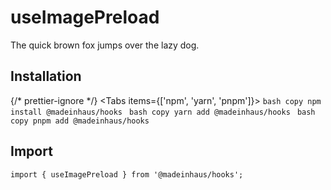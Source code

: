 # useImagePreload

The quick brown fox jumps over the lazy dog.

## Installation


{/* prettier-ignore */}
<Tabs items={['npm', 'yarn', 'pnpm']}>
    <Tab>
        ```bash copy
        npm install @madeinhaus/hooks
        ```
    </Tab>
    <Tab>
        ```bash copy
        yarn add @madeinhaus/hooks
        ```
    </Tab>
    <Tab>
        ```bash copy
        pnpm add @madeinhaus/hooks
        ```
    </Tab>
</Tabs>

## Import

`import { useImagePreload } from '@madeinhaus/hooks';`
